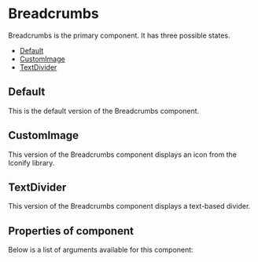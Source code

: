 
<Meta of={BreadcrumbsStories} />

# Breadcrumbs

Breadcrumbs is the primary component. It has three possible states.

- [Default](#default)
- [CustomImage](#customimage)
- [TextDivider](#textdivider)

<a id="default" />

## Default

This is the default version of the Breadcrumbs component.

<Canvas of={BreadcrumbsStories.Default} />

<a id="customimage" />

## CustomImage

This version of the Breadcrumbs component displays an icon from the Iconify library.

<Canvas of={BreadcrumbsStories.CustomImage} />

<a id="textdivider" />

## TextDivider

This version of the Breadcrumbs component displays a text-based divider.

<Canvas of={BreadcrumbsStories.TextDivider} />

## Properties of component

Below is a list of arguments available for this component:

<ArgTypes of={BreadcrumbsStories} />
